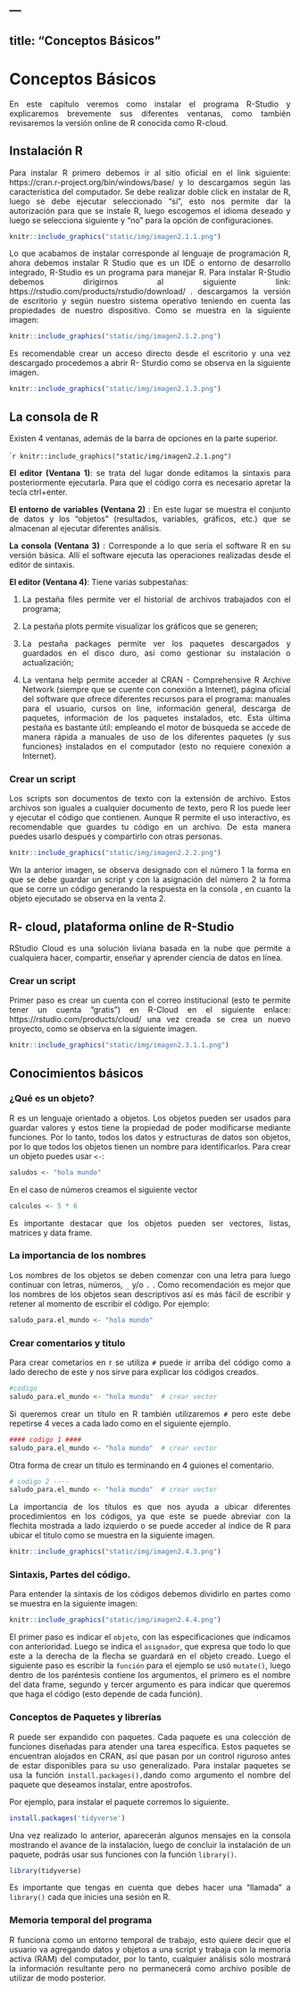 ## ---
title: "Conceptos Básicos"
---
# Conceptos Básicos

<div style="text-align: justify">

En este capítulo veremos como instalar el programa R-Studio y explicaremos brevemente sus diferentes ventanas, como también revisaremos la versión online de R conocida como R-cloud.

## Instalación R

Para instalar R primero debemos ir al sitio oficial en el link siguiente:  https://cran.r-project.org/bin/windows/base/  y lo descargamos según las característica del computador. Se debe realizar doble click en instalar de R, luego se debe ejecutar seleccionado “sí”,  esto nos permite dar la autorización para que se instale R, luego escogemos el idioma deseado y luego se selecciona siguiente y “no” para la opción de configuraciones. 

```r
knitr::include_graphics("static/img/imagen2.1.1.png")
```

Lo que acabamos de instalar corresponde al lenguaje de programación R, ahora debemos instalar R Studio que es un IDE o entorno de desarrollo integrado, R-Studio es un programa para manejar R. Para instalar R-Studio debemos dirigirnos al siguiente link: https://rstudio.com/products/rstudio/download/ . descargamos la versión de escritorio y según nuestro sistema operativo teniendo en cuenta las propiedades de nuestro dispositivo. Como se muestra en la siguiente imagen:

```r
knitr::include_graphics("static/img/imagen2.1.2.png")
```

Es recomendable crear un acceso directo desde el escritorio y una vez descargado procedemos a abrir R- Sturdio como se observa en la siguiente imagen.

```r
knitr::include_graphics("static/img/imagen2.1.3.png")
```

## La consola de R

Existen 4 ventanas, además de la barra de opciones en la parte superior.

````r
knitr::include_graphics("static/img/imagen2.2.1.png")
```

**El editor (Ventana 1)**:  se trata del lugar donde editamos la sintaxis para posteriormente ejecutarla. Para que el código corra es necesario  apretar la tecla ctrl+enter.

**El entorno de variables (Ventana 2)** : En este lugar se muestra el conjunto de datos y los “objetos” (resultados, variables, gráficos, etc.) que se almacenan al ejecutar diferentes análisis.

**La consola (Ventana 3)** :  Corresponde a lo que sería el software R en su versión básica. Allí el software ejecuta las operaciones realizadas desde el editor de sintaxis.

**El editor (Ventana 4)**: Tiene varias subpestañas: 

1.	La pestaña files permite ver el historial de archivos trabajados con el programa; 

2.	La pestaña plots permite visualizar los gráficos que se generen; 

3.	La pestaña packages permite ver los paquetes descargados y guardados en el disco duro, así como gestionar su instalación o actualización;

4.	La ventana help permite acceder al CRAN - Comprehensive R Archive Network (siempre que se cuente con conexión a Internet), página oficial del software que ofrece diferentes recursos para el programa: manuales para el usuario, cursos on line, información general, descarga de paquetes, información de los paquetes instalados, etc. Esta última pestaña es bastante útil: empleando el motor de búsqueda se accede de manera rápida a manuales de uso de los diferentes paquetes (y sus funciones) instalados en el computador (esto no requiere conexión a Internet). 

### Crear un script 

Los scripts son documentos de texto con la extensión de archivo. Estos archivos son iguales a cualquier documento de texto, pero R los puede leer y ejecutar el código que contienen. Aunque R permite el uso interactivo, es recomendable que guardes tu código en un archivo. De esta manera puedes usarlo después y compartirlo con otras personas.

```r
knitr::include_graphics("static/img/imagen2.2.2.png")
```
Wn la anterior imagen, se observa designado con el número 1  la forma en que se debe guardar un script y con la asignación del número 2 la forma que se corre un código generando la respuesta  en la consola , en cuanto la objeto ejecutado se observa en la venta 2.

## R- cloud, plataforma online de R-Studio 

RStudio Cloud es una solución liviana basada en la nube que permite a cualquiera hacer, compartir, enseñar y aprender ciencia de datos en línea. 

### Crear  un script 

Primer paso es crear un cuenta con el correo institucional (esto te permite tener un cuenta "gratis") en R-Cloud en el siguiente enlace: https://rstudio.com/products/cloud/   una vez creada se crea un nuevo proyecto, como se observa en la siguiente imagen. 

```r
knitr::include_graphics("static/img/imagen2.3.1.1.png")
```

## Conocimientos básicos

### ¿Qué es un objeto?

R es un lenguaje orientado a objetos. Los objetos pueden ser usados para guardar valores y estos tiene la propiedad de poder modificarse mediante funciones. Por lo tanto, todos los datos y estructuras de datos son objetos, por lo que todos los objetos tienen un nombre para identificarlos. Para crear un objeto puedes usar `<-`:

```r
saludos <- "hola mundo" 
```
En el caso de números creamos el siguiente vector 
```r
calculos <- 5 * 6
```
Es importante destacar que los objetos pueden ser vectores, listas, matrices y data frame. 

### La importancia de los nombres

Los nombres de los objetos se deben comenzar con una letra para luego continuar con letras, números, `_` y/o `.` . Como recomendación es mejor que los nombres de los objetos sean descriptivos así es más fácil de escribir y retener al momento de escribir el código. Por ejemplo: 

```r
saludo_para.el_mundo <- "hola mundo" 
```

### Crear comentarios y titulo
Para crear cometarios en r se utiliza `#` puede ir arriba del código como a lado derecho de este y nos sirve para explicar los códigos creados.

```r
#codigo 
saludo_para.el_mundo <- "hola mundo"  # crear vector 
```

Si queremos crear un título en R también utilizaremos `#` pero este debe repetirse 4 veces a cada lado como en el siguiente ejemplo.

```r
#### codigo 1 #### 
saludo_para.el_mundo <- "hola mundo"  # crear vector 

```

Otra forma de crear un titulo es terminando en 4 guiones el comentario.

```r
# codigo 2 ----
saludo_para.el_mundo <- "hola mundo"  # crear vector 

```

La importancia de los títulos es que nos ayuda a ubicar diferentes procedimientos en los códigos, ya que este se puede abreviar con la flechita mostrada a lado izquierdo o se puede acceder al índice de R para ubicar el titulo como se muestra en la siguiente imagen. 

```r
knitr::include_graphics("static/img/imagen2.4.3.png")
```
### Sintaxis, Partes del código.

Para entender la sintaxis de los códigos debemos dividirlo en partes como se muestra en la siguiente imagen:

```r
knitr::include_graphics("static/img/imagen2.4.4.png")
```

El primer paso es indicar el `objeto`, con las especificaciones que indicamos con anterioridad. Luego se indica el `asignador`, que expresa que todo lo que este a la derecha de la flecha se guardará en el objeto creado. Luego el siguiente paso es escribir la `función`  para el ejemplo se usó `mutate()`, luego dentro de los paréntesis contiene los argumentos, el primero es el nombre del data frame, segundo y tercer argumento es para indicar que queremos que haga el código (esto depende de cada función).  

### Conceptos de Paquetes y librerías 

R puede ser expandido con paquetes. Cada paquete es una colección de funciones diseñadas para atender una tarea específica.  Estos paquetes se encuentran alojados en CRAN, así que pasan por un control riguroso antes de estar disponibles para su uso generalizado.
Para instalar paquetes se usa la función ` install.packages(), `dando como argumento el nombre del paquete que deseamos instalar, entre apostrofos.

Por ejemplo, para instalar el paquete corremos lo siguiente.
```r
install.packages('tidyverse')
```

Una vez realizado lo anterior, aparecerán algunos mensajes en la consola mostrando el avance de la instalación, luego de concluir la instalación de un paquete, podrás usar sus funciones con la función `library()`.

```r
library(tidyverse)
```

Es importante que tengas en cuenta que debes hacer una "llamada" a `library()` cada que inicies una sesión en R. 

### Memoria temporal del programa

R funciona como un entorno temporal de trabajo, esto quiere decir que el usuario va agregando datos y objetos a una script y trabaja con la memoria activa (RAM) del computador, por lo tanto, cualquier análisis sólo mostrará la información resultante pero no permanecerá como archivo posible de utilizar de modo posterior. 

<div/>
